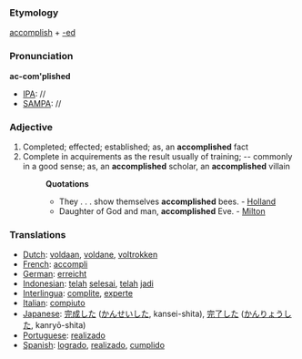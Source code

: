 ===Etymology===
[[accomplish]] + [[-ed]]
===Pronunciation===
'''ac-com'plished'''
*[[IPA]]: //
*[[SAMPA]]: //
=== Adjective ===
#Completed; effected; established; as, an '''accomplished''' fact
#Complete in acquirements as the result usually of training; -- commonly in a good sense; as, an '''accomplished''' scholar, an '''accomplished''' villain
#:'''Quotations'''
#:*They . . . show themselves '''accomplished''' bees. - [[Holland]]
#:*Daughter of God and man, '''accomplished''' Eve. - [[Milton]]
=== Translations ===
*[[Dutch]]: [[voldaan]], [[voldane]], [[voltrokken]]
*[[French]]: [[accompli]]
*[[German]]: [[erreicht]]
*[[Indonesian]]: [[telah]] [[selesai]], [[telah]] [[jadi]]
*[[Interlingua]]: [[complite]], [[experte]]
*[[Italian]]: [[compiuto]]
*[[Japanese]]: [[完成]]した ([[かんせい]]した, kansei-shita), [[完了]]した ([[かんりょう]]した, kanryō-shita)
*[[Portuguese]]: [[realizado]]
*[[Spanish]]: [[logrado]], [[realizado]], [[cumplido]]